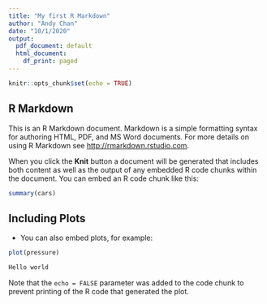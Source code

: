 ```yaml
---
title: "My first R Markdown"
author: "Andy Chan"
date: "10/1/2020"
output:
  pdf_document: default
  html_document:
    df_print: paged
---
```


```r
knitr::opts_chunk$set(echo = TRUE)
```

## R Markdown

This is an R Markdown document. Markdown is a simple formatting syntax for authoring HTML, PDF, and MS Word documents. For more details on using R Markdown see <http://rmarkdown.rstudio.com>.

When you click the **Knit** button a document will be generated that includes both content as well as the output of any embedded R code chunks within the document. You can embed an R code chunk like this:

```r
summary(cars)
```

## Including Plots
* You can also embed plots, for example:

```r
plot(pressure)
```
```r
Hello world
```

Note that the `echo = FALSE` parameter was added to the code chunk to prevent printing of the R code that generated the plot.
